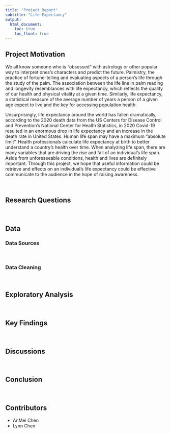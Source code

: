 ```yaml
---
title: "Project Report"
subtitle: "Life Expectancy"
output: 
  html_document:
    toc: true
    toc_float: true
---
```


## Project Motivation

We all know someone who is “obsessed” with astrology or other popular way to interpret ones’s characters and predict the future. Palmistry, the practice of fortune-telling and evaluating aspects of a person’s life through the study of the palm. The association between the life line in palm reading and longevity resemblances with life expectancy, which reflects the quality of our health and physical vitality at a given time. Similarly, life expectancy, a statistical measure of the average number of years a person of a given age expect to live and the key for accessing population health. 

Unsurprisingly, life expectancy around the world has fallen dramatically, according to the 2020 death data from the US Centers for Disease Control and Prevention's National Center for Health Statistics, in 2020 Covid-19 resulted in an enormous drop in life expectancy and an increase in the death rate in United States. Human life span may have a maximum “absolute limit”. Health professionals calculate life expectancy at birth to better understand a country’s health over time. When analyzing life span, there are many variables that are driving the rise and fall of an individual’s life span. Aside from unforeseeable conditions, health and lives are definitely important. Through this project, we hope that useful information could be retrieve and effects on an individual’s life expectancy could be effective communicate to the audience in the hope of raising awareness. 


<br>

## Research Questions


<br>

## Data

### Data Sources

<br>

### Data Cleaning



<br>

## Exploratory Analysis

<br>

## Key Findings


<br>

## Discussions


<br>

## Conclusion



<br>

## Contributors
* AnMei Chen 
* Lynn Chen

